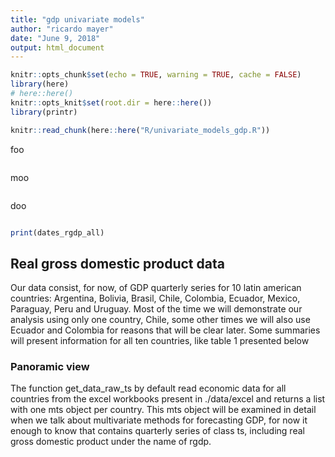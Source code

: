 ```yaml
---
title: "gdp univariate models"
author: "ricardo mayer"
date: "June 9, 2018"
output: html_document
---
```


```r
knitr::opts_chunk$set(echo = TRUE, warning = TRUE, cache = FALSE)
library(here)
# here::here()
knitr::opts_knit$set(root.dir = here::here())
library(printr)
```

```r
knitr::read_chunk(here::here("R/univariate_models_gdp.R"))
```

foo 


```r

```

moo

```r

```

doo

```r

```

```r
print(dates_rgdp_all)
```


## Real gross domestic product data

Our data consist, for now, of GDP quarterly series for 10 latin american countries: 
Argentina, Bolivia, Brasil, Chile, Colombia, Ecuador, Mexico, Paraguay, Peru and Uruguay. 
Most of the time we will demonstrate our analysis using only one country, Chile, some 
other times we will also use Ecuador and Colombia for reasons that will be clear later. Some summaries will present information for all ten countries, like table 1 presented below

### Panoramic view
The function get_data_raw_ts by default read economic data for all countries from the excel workbooks present in ./data/excel and returns a list with one mts object per country. 
This mts object will be examined in detail when we talk about multivariate methods for forecasting GDP, for now it enough to know that contains quarterly series of class ts, including real gross domestic product under the name of rgdp.



